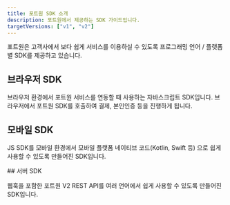 ```yaml
---
title: 포트원 SDK 소개
description: 포트원에서 제공하는 SDK 가이드입니다.
targetVersions: ["v1", "v2"]
---
```



포트원은 고객사에서 보다 쉽게 서비스를 이용하실 수 있도록 프로그래밍 언어 / 플랫폼 별 SDK를 제공하고 있습니다.

## 브라우저 SDK

브라우저 환경에서 포트원 서비스를 연동할 때 사용하는 자바스크립트 SDK입니다. 브라우저에서 포트원 SDK를 호출하여 결제, 본인인증 등을 진행하게 됩니다.

<VersionGate v="v1">
  <ContentRef slug="/sdk/ko/v1-sdk/javascript-sdk/readme" />
</VersionGate>

<VersionGate v="v2">
  <ContentRef slug="/sdk/ko/v2-sdk/readme" />
</VersionGate>

## 모바일 SDK

JS SDK를 모바일 환경에서 모바일 플랫폼 네이티브 코드(Kotlin, Swift 등) 으로 쉽게 사용할 수 있도록 만들어진 SDK입니다.

<VersionGate v="v1">
  <ContentRef slug="/sdk/ko/v1-mobile-sdk/readme" />
</VersionGate>

<VersionGate v="v2">
  <ContentRef slug="/sdk/ko/v2-mobile-sdk/readme" />
</VersionGate>

<VersionGate v="v2">
## 서버 SDK

웹훅을 포함한 포트원 V2 REST API를 여러 언어에서 쉽게 사용할 수 있도록 만들어진 SDK입니다.

<ContentRef slug="/sdk/ko/v2-server-sdk/readme" />

</VersionGate>

